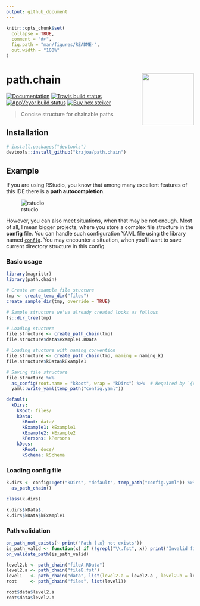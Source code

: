 ```yaml
---
output: github_document
---
```


<!-- README.md is generated from README.Rmd. Please edit that file -->

```r
knitr::opts_chunk$set(
  collapse = TRUE,
  comment = "#>",
  fig.path = "man/figures/README-",
  out.width = "100%"
)
```

# path.chain <img src='man/figures/logo.png' align="right" height="139" />

<!-- badges: start -->
[![Documentation](https://img.shields.io/badge/documentation-path.chain-orange.svg?colorB=E91E63)](http://krzjoa.github.io/path.chain/)
[![Travis build status](https://travis-ci.org/krzjoa/path.chain.svg?branch=master)](https://travis-ci.org/krzjoa/path.chain)
[![AppVeyor build status](https://ci.appveyor.com/api/projects/status/github/krzjoa/path.chain?branch=master&svg=true)](https://ci.appveyor.com/project/krzjoa/path.chain)
[![Buy hex
stciker](https://img.shields.io/badge/buy%20hex-path.chain-green)](http://www.redbubble.com/people/krzjoa/works/45140988-path-chain-r-package-hex-sticker?p=sticker&asc=u)
<!-- badges: end -->

> Concise structure for chainable paths

## Installation

``` r
# install.packages("devtools")
devtools::install_github("krzjoa/path.chain")
```
## Example
If you are using RStudio, you know that among many excellent features of this IDE there is a **path autocompletion**.

![rstudio](man/figures/rstudio-autocompletion.gif)


However, you can also meet situations, when that may be not enough.
Most of all, I mean bigger projects, where you store a complex file structure in the **config** file. 
You can handle such configuration YAML file using the library named [`config`](https://github.com/rstudio/config).
You may encounter a situation, when you'll want to save current directory structure in this config.

### Basic usage
```r
library(magrittr)
library(path.chain)

# Create an example file stucture
tmp <- create_temp_dir("files")
create_sample_dir(tmp, override = TRUE)

# Sample structure we've already created looks as follows
fs::dir_tree(tmp)

# Loading stucture
file.structure <- create_path_chain(tmp)
file.structure$data$example1.RData

# Loading stucture with naming convention
file.structure <- create_path_chain(tmp, naming = naming_k)
file.structure$kData$kExample1

# Saving file structure
file.structure %>% 
  as_config(root.name = "kRoot", wrap = "kDirs") %>%  # Required by `{config}` package
  yaml::write_yaml(temp_path("config.yaml"))
```

```yaml
default:
  kDirs:
    kRoot: files/
    kData:
      kRoot: data/
      kExample1: kExample1
      kExample2: kExample2
      kPersons: kPersons
    kDocs:
      kRoot: docs/
      kSchema: kSchema
```

### Loading config file
```r
k.dirs <- config::get("kDirs", "default", temp_path("config.yaml")) %>% 
  as_path_chain()

class(k.dirs)

k.dirs$kData$.
k.dirs$kData$kExample1
```

### Path validation
```r
on_path_not_exists(~ print("Path {.x} not exists"))
is_path_valid <- function(x) if (!grepl("\\.fst", x)) print("Invalid file")
on_validate_path(is_path_valid)

level2.b <- path_chain("fileA.RData")
level2.a <- path_chain("fileB.fst")
level1   <- path_chain("data", list(level2.a = level2.a , level2.b = level2.b))
root     <- path_chain("files", list(level1))

root$data$level2.a
root$data$level2.b
```
